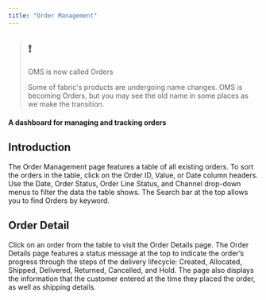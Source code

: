 ```yaml
---
title: "Order Management"
---
```


> ## ❗️
> 
> OMS is now called Orders
> 
> Some of fabric's products are undergoing name changes. OMS is becoming Orders, but you may see the old name in some places as we make the transition.

#### A dashboard for managing and tracking orders

## Introduction

The Order Management page features a table of all existing orders. To sort the orders in the table, click on the Order ID, Value, or Date column headers. Use the Date, Order Status, Order Line Status, and Channel drop-down menus to filter the data the table shows. The Search bar at the top allows you to find Orders by keyword.

## Order Detail

Click on an order from the table to visit the Order Details page. The Order Details page features a status message at the top to indicate the order’s progress through the steps of the delivery lifecycle: Created, Allocated, Shipped, Delivered, Returned, Cancelled, and Hold. The page also displays the information that the customer entered at the time they placed the order, as well as shipping details.